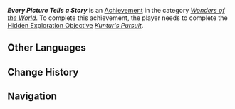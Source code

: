 {{Achievement Infobox
|id           = 81553
|order id     = 1537
|category     = Wonders of the World
|description  = Relive the adventures of Kuntur.
|requirements = Complete ''[[Kuntur's Pursuit]]''
|primogems    = 5
|tracking     = 
|topic        = 
|type         = Exploration
|quest        = 
|hidden       = 1
}}
'''''Every Picture Tells a Story''''' is an [[Achievement]] in the category ''[[Wonders of the World]]''. To complete this achievement, the player needs to complete the [[Hidden Exploration Objective]] ''[[Kuntur's Pursuit]]''.
<!--
==Gameplay Notes==
* 

==Gallery==
{{Preview
|size=300px
|file=
|caption=
}}

==Video Guides==
{{EVT
|video1   = 
|caption1 = 
}}
-->
==Other Languages==
{{Other Languages
|en       = Every Picture Tells a Story
|zhs      = 画中有话
|zhs_rm   = 
|zht      = 畫中有話
|zht_rm   = 
|zh_tl    = 
|ja       = Every Picture Tells a Story
|ko       = 그림에 담긴 이야기
|ko_tl    = 
|es       = Toda imagen cuenta una historia
|es_tl    = Every Image Tells a Story
|fr       = Toute image raconte une histoire
|fr_tl    = Every Picture Tells a Story
|ru       = Картина говорит
|ru_tl    = 
|th       = ทุกภาพมีเรื่องราว
|th_rm    = 
|th_tl    = 
|vi       = Trong Tranh Có Thoại
|vi_tl    = 
|de       = Jedes Bild erzählt eine Geschichte
|de_tl    = 
|id       = Setiap Lukisan Punya Cerita
|id_tl    = Every Painting Has a Story
|pt       = Cada Foto Conta Uma História
|pt_tl    = 
|tr       = Her Resim Bir Hikaye Anlatır
|tr_tl    = 
|it       = Ogni immagine racconta una storia
|it_tl    = 
}}

==Change History==
{{Change History|5.2}}

==Navigation==
{{Achievement Navbox}}